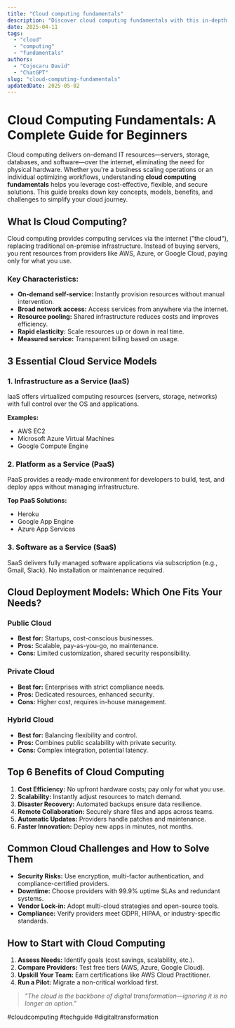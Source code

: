 ```yaml
---
title: "Cloud computing fundamentals"
description: "Discover cloud computing fundamentals with this in-depth guide, providing actionable insights and practical tips to boost your knowledge and results."
date: 2025-04-11
tags:
  - "cloud"
  - "computing"
  - "fundamentals"
authors:
  - "Cojocaru David"
  - "ChatGPT"
slug: "cloud-computing-fundamentals"
updatedDate: 2025-05-02
---
```


# Cloud Computing Fundamentals: A Complete Guide for Beginners  

Cloud computing delivers on-demand IT resources—servers, storage, databases, and software—over the internet, eliminating the need for physical hardware. Whether you're a business scaling operations or an individual optimizing workflows, understanding **cloud computing fundamentals** helps you leverage cost-effective, flexible, and secure solutions. This guide breaks down key concepts, models, benefits, and challenges to simplify your cloud journey.  

## What Is Cloud Computing?  

Cloud computing provides computing services via the internet ("the cloud"), replacing traditional on-premise infrastructure. Instead of buying servers, you rent resources from providers like AWS, Azure, or Google Cloud, paying only for what you use.  

### Key Characteristics:  
- **On-demand self-service:** Instantly provision resources without manual intervention.  
- **Broad network access:** Access services from anywhere via the internet.  
- **Resource pooling:** Shared infrastructure reduces costs and improves efficiency.  
- **Rapid elasticity:** Scale resources up or down in real time.  
- **Measured service:** Transparent billing based on usage.  

## 3 Essential Cloud Service Models  

### 1. Infrastructure as a Service (IaaS)  
IaaS offers virtualized computing resources (servers, storage, networks) with full control over the OS and applications.  

**Examples:**  
- AWS EC2  
- Microsoft Azure Virtual Machines  
- Google Compute Engine  

### 2. Platform as a Service (PaaS)  
PaaS provides a ready-made environment for developers to build, test, and deploy apps without managing infrastructure.  

**Top PaaS Solutions:**  
- Heroku  
- Google App Engine  
- Azure App Services  

### 3. Software as a Service (SaaS)  
SaaS delivers fully managed software applications via subscription (e.g., Gmail, Slack). No installation or maintenance required.  

## Cloud Deployment Models: Which One Fits Your Needs?  

### Public Cloud  
- **Best for:** Startups, cost-conscious businesses.  
- **Pros:** Scalable, pay-as-you-go, no maintenance.  
- **Cons:** Limited customization, shared security responsibility.  

### Private Cloud  
- **Best for:** Enterprises with strict compliance needs.  
- **Pros:** Dedicated resources, enhanced security.  
- **Cons:** Higher cost, requires in-house management.  

### Hybrid Cloud  
- **Best for:** Balancing flexibility and control.  
- **Pros:** Combines public scalability with private security.  
- **Cons:** Complex integration, potential latency.  

## Top 6 Benefits of Cloud Computing  

1. **Cost Efficiency:** No upfront hardware costs; pay only for what you use.  
2. **Scalability:** Instantly adjust resources to match demand.  
3. **Disaster Recovery:** Automated backups ensure data resilience.  
4. **Remote Collaboration:** Securely share files and apps across teams.  
5. **Automatic Updates:** Providers handle patches and maintenance.  
6. **Faster Innovation:** Deploy new apps in minutes, not months.  

## Common Cloud Challenges and How to Solve Them  

- **Security Risks:** Use encryption, multi-factor authentication, and compliance-certified providers.  
- **Downtime:** Choose providers with 99.9% uptime SLAs and redundant systems.  
- **Vendor Lock-in:** Adopt multi-cloud strategies and open-source tools.  
- **Compliance:** Verify providers meet GDPR, HIPAA, or industry-specific standards.  

## How to Start with Cloud Computing  

1. **Assess Needs:** Identify goals (cost savings, scalability, etc.).  
2. **Compare Providers:** Test free tiers (AWS, Azure, Google Cloud).  
3. **Upskill Your Team:** Earn certifications like AWS Cloud Practitioner.  
4. **Run a Pilot:** Migrate a non-critical workload first.  

> _"The cloud is the backbone of digital transformation—ignoring it is no longer an option."_  

#cloudcomputing #techguide #digitaltransformation
